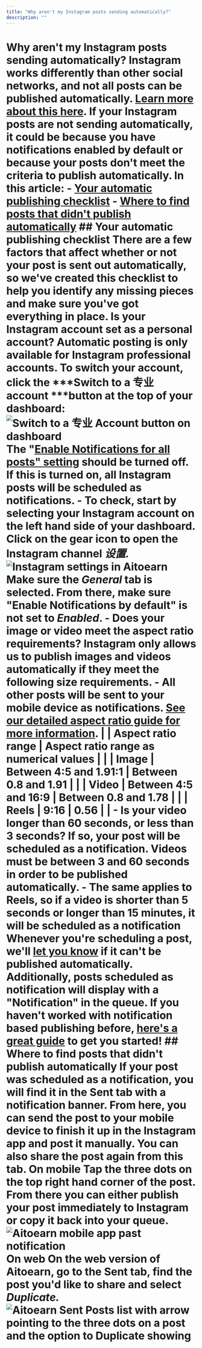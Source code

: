 ```yaml
---
title: "Why aren't my Instagram posts sending automatically?"
description: ""
---
```

# Why aren't my Instagram posts sending automatically? Instagram works differently than other social networks, and not all posts can be published automatically. [Learn more about this here](https://aitoearn.helpscoutdocs.com/article/554-using-instagram-with-aitoearn#h_01HB99SMK6389CZEMAG1XBP6K6). If your Instagram posts are not sending automatically, it could be because you have notifications enabled by default or because your posts don't meet the criteria to publish automatically. In this article: - [Your automatic publishing checklist](#h_d656db72-c5b6-4af5-a2e1-52431f98a465) - [Where to find posts that didn't publish automatically](#h_f861b3a5-a052-4ec0-bf34-64e80c046949) ## Your automatic publishing checklist There are a few factors that affect whether or not your post is sent out automatically, so we've created this checklist to help you identify any missing pieces and make sure you've got everything in place. Is your Instagram account set as a personal account? Automatic posting is only available for Instagram professional accounts. To switch your account, click the ***Switch to a 专业 account ***button at the top of your dashboard:![Switch to a 专业 Account button on dashboard](//d33v4339jhl8k0.cloudfront.net/docs/assets/64cb6cf86d4a3e191f237e66/images/680247121a5d437cf7d50858/file-xfDeG2JSpN.jpg) The "[Enable Notifications for all posts" setting](https://aitoearn.helpscoutdocs.com/article/658-using-instagram-reminders#h_01H410CD2SJTECFPNAQPEH0FAA) should be turned off. If this is turned on, all Instagram posts will be scheduled as notifications. - To check, start by selecting your Instagram account on the left hand side of your dashboard. Click on the gear icon to open the Instagram channel *设置.*![Instagram settings in Aitoearn](//d33v4339jhl8k0.cloudfront.net/docs/assets/64cb6cf86d4a3e191f237e66/images/66b64df748915f570c6a931c/file-KrtQVMmILF.jpg) Make sure the *General* tab is selected. From there, make sure "Enable Notifications by default" is not set to *Enabled*. - Does your image or video meet the aspect ratio requirements? Instagram only allows us to publish images and videos automatically if they meet the following size requirements. - All other posts will be sent to your mobile device as notifications. [See our detailed aspect ratio guide for more information](https://aitoearn.helpscoutdocs.com/article/622-instagrams-accepted-aspect-ratio-ranges). | | **Aspect ratio range** | **Aspect ratio range as numerical values** | | | Image | Between 4:5 and 1.91:1 | Between 0.8 and 1.91 | | | Video | Between 4:5 and 16:9 | Between 0.8 and 1.78 | | | Reels | 9:16 | 0.56 | | - Is your video longer than 60 seconds, or less than 3 seconds? If so, your post will be scheduled as a notification. Videos must be between 3 and 60 seconds in order to be published automatically. - The same applies to Reels, so if a video is shorter than 5 seconds or longer than 15 minutes, it will be scheduled as a notification Whenever you're scheduling a post, we'll [let you know](https://share.aitoearn.com/z8uB2pyR) if it can't be published automatically. Additionally, posts scheduled as notification will display with a "Notification" in the queue. If you haven't worked with notification based publishing before, [here's a great guide](https://aitoearn.helpscoutdocs.com/article/658-using-instagram-reminders) to get you started! ## Where to find posts that didn't publish automatically If your post was scheduled as a notification, you will find it in the Sent tab with a notification banner. From here, you can send the post to your mobile device to finish it up in the Instagram app and post it manually. You can also share the post again from this tab. **On mobile** Tap the three dots on the top right hand corner of the post. From there you can either publish your post immediately to Instagram or copy it back into your queue. ![Aitoearn mobile app past notification](https://d33v4339jhl8k0.cloudfront.net/docs/assets/64cb6cf86d4a3e191f237e66/images/65fd8aa8881ee906e7726ae1/file-ZeZ0HSzycw.jpg) **On web** On the web version of Aitoearn, go to the Sent tab, find the post you'd like to share and select *Duplicate.* ![Aitoearn Sent Posts list with arrow pointing to the three dots on a post and the option to Duplicate showing](//d33v4339jhl8k0.cloudfront.net/docs/assets/64cb6cf86d4a3e191f237e66/images/66b64fc06eb51e63b8f9e7d3/file-dtpwhHD7XA.jpg)